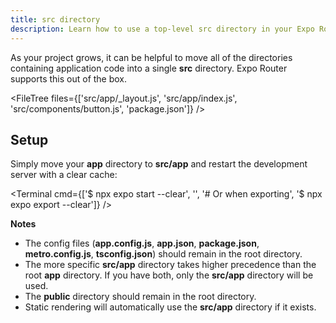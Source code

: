 ```yaml
---
title: src directory
description: Learn how to use a top-level src directory in your Expo Router project.
---
```




As your project grows, it can be helpful to move all of the directories containing application code into a single **src** directory. Expo Router supports this out of the box.

<FileTree
  files={['src/app/_layout.js', 'src/app/index.js', 'src/components/button.js', 'package.json']}
/>

## Setup

Simply move your **app** directory to **src/app** and restart the development server with a clear cache:

<Terminal
  cmd={['$ npx expo start --clear', '', '# Or when exporting', '$ npx expo export --clear']}
/>

**Notes**

- The config files (**app.config.js**, **app.json**, **package.json**, **metro.config.js**, **tsconfig.json**) should remain in the root directory.
- The more specific **src/app** directory takes higher precedence than the root **app** directory. If you have both, only the **src/app** directory will be used.
- The **public** directory should remain in the root directory.
- Static rendering will automatically use the **src/app** directory if it exists.

